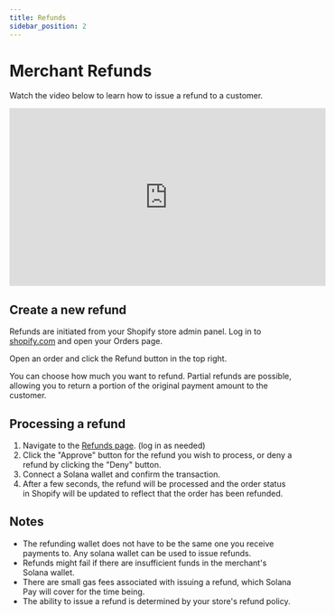 ```yaml
---
title: Refunds
sidebar_position: 2
---
```


# Merchant Refunds

Watch the video below to learn how to issue a refund to a customer.

<iframe
    width="560"
    height="315"
    src="https://www.youtube.com/embed/BvpdBJk3zGE"
    title="YouTube video player"
    frameborder="0"
    allow="accelerometer; autoplay; clipboard-write; encrypted-media; gyroscope; picture-in-picture; web-share"
    allowfullscreen
></iframe>

## Create a new refund

Refunds are initiated from your Shopify store admin panel. Log in to [shopify.com](http://shopify.com) and open your Orders page.

Open an order and click the Refund button in the top right.

You can choose how much you want to refund. Partial refunds are possible, allowing you to return a portion of the original payment amount to the customer.

## Processing a refund

1. Navigate to the [Refunds page](https://merchant.solanapay.com/refunds). (log in as needed)
2. Click the "Approve" button for the refund you wish to process, or deny a refund by clicking the "Deny" button.
3. Connect a Solana wallet and confirm the transaction.
4. After a few seconds, the refund will be processed and the order status in Shopify will be updated to reflect that the order has been refunded.

## Notes

-   The refunding wallet does not have to be the same one you receive payments to. Any solana wallet can be used to issue refunds.
-   Refunds might fail if there are insufficient funds in the merchant's Solana wallet.
-   There are small gas fees associated with issuing a refund, which Solana Pay will cover for the time being.
-   The ability to issue a refund is determined by your store's refund policy.
